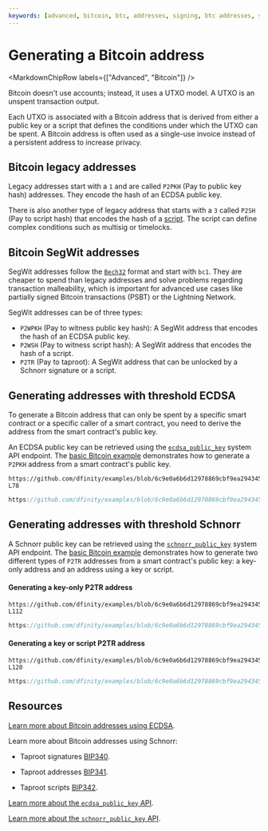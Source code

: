 ```yaml
---
keywords: [advanced, bitcoin, btc, addresses, signing, btc addresses, signing transactions, sewgwit, p2pkh]
---
```



# Generating a Bitcoin address

<MarkdownChipRow labels={["Advanced", "Bitcoin"]} />

Bitcoin doesn't use accounts; instead, it uses a UTXO model. A UTXO is an unspent transaction output.

Each UTXO is associated with a Bitcoin address that is derived from either a public key or a script that defines the conditions under which the UTXO can be spent. A Bitcoin address is often used as a single-use invoice instead of a persistent address to increase privacy.

## Bitcoin legacy addresses

Legacy addresses start with a `1` and are called `P2PKH` (Pay to public key hash) addresses. They encode the hash of an ECDSA public key.

There is also another type of legacy address that starts with a `3` called `P2SH` (Pay to script hash) that encodes the hash of a
[script](https://en.bitcoin.it/wiki/Script). The script can define complex conditions such as multisig or timelocks.

## Bitcoin SegWit addresses

SegWit addresses follow the [`Bech32`](https://github.com/bitcoin/bips/blob/master/bip-0173.mediawiki) format and start with `bc1`. They are cheaper to spend than legacy addresses and solve problems regarding transaction malleability, which is important for advanced use cases like partially signed Bitcoin transactions (PSBT) or the Lightning Network.

SegWit addresses can be of three types:

- `P2WPKH` (Pay to witness public key hash): A SegWit address that encodes the hash of an ECDSA public key.
- `P2WSH` (Pay to witness script hash): A SegWit address that encodes the hash of a script.
- `P2TR` (Pay to taproot): A SegWit address that can be unlocked by a Schnorr signature or a script.


## Generating addresses with threshold ECDSA

To generate a Bitcoin address that can only be spent by a specific smart contract or a specific caller of a smart contract, you need to derive the address from the smart contract's public key.

An ECDSA public key can be retrieved using the [`ecdsa_public_key`](/docs/references/ic-interface-spec#ic-ecdsa_public_key) system API endpoint. The [basic Bitcoin example](https://github.com/dfinity/examples/tree/master/motoko/basic_bitcoin) demonstrates how to generate a `P2PKH` address from a smart contract's public key.

<Tabs groupId="language">
<TabItem value="motoko" label="Motoko" default>

```motoko reference
https://github.com/dfinity/examples/blob/6c9e0a6b6d12978869cbf9ea2943452518909728/motoko/basic_bitcoin/src/basic_bitcoin/src/Main.mo#L55-L78
```

</TabItem>
<TabItem value="rust" label="Rust">

```rust reference
https://github.com/dfinity/examples/blob/6c9e0a6b6d12978869cbf9ea2943452518909728/rust/basic_bitcoin/src/basic_bitcoin/src/bitcoin_wallet/p2pkh.rs#L21-L31
```

</TabItem>
</Tabs>

## Generating addresses with threshold Schnorr

A Schnorr public key can be retrieved using the [`schnorr_public_key`](/docs/references/ic-interface-spec#ic-schnorr_public_key) system API endpoint. The [basic Bitcoin example](https://github.com/dfinity/examples/tree/master/rust/basic_bitcoin) demonstrates how to generate two different types of `P2TR` addresses from a smart contract's public key: a key-only address and an address using a key or script.

#### Generating a key-only P2TR address

<Tabs groupId="language">
<TabItem value="motoko" label="Motoko" default>

```motoko reference
https://github.com/dfinity/examples/blob/6c9e0a6b6d12978869cbf9ea2943452518909728/motoko/basic_bitcoin/src/basic_bitcoin/src/Main.mo#L79-L112
```

</TabItem>
<TabItem value="rust" label="Rust" default>

```rust reference
https://github.com/dfinity/examples/blob/6c9e0a6b6d12978869cbf9ea2943452518909728/rust/basic_bitcoin/src/basic_bitcoin/src/bitcoin_wallet/p2tr_key_only.rs#L20-L35
```

</TabItem>
</Tabs>

#### Generating a key or script P2TR address

<Tabs groupId="language">
<TabItem value="motoko" label="Motoko" default>

```motoko reference
https://github.com/dfinity/examples/blob/6c9e0a6b6d12978869cbf9ea2943452518909728/motoko/basic_bitcoin/src/basic_bitcoin/src/Main.mo#L87-L120
```

</TabItem>
<TabItem value="rust" label="Rust" default>

```rust reference
https://github.com/dfinity/examples/blob/6c9e0a6b6d12978869cbf9ea2943452518909728/rust/basic_bitcoin/src/basic_bitcoin/src/bitcoin_wallet/p2tr.rs#L25-L51

```

</TabItem>
</Tabs>

## Resources

[Learn more about Bitcoin addresses using ECDSA](https://en.bitcoin.it/wiki/Transaction#Pay-to-PubkeyHash).

Learn more about Bitcoin addresses using Schnorr:

- Taproot signatures [BIP340](https://github.com/bitcoin/bips/blob/master/bip-0340.mediawiki).

- Taproot addresses [BIP341](https://github.com/bitcoin/bips/blob/master/bip-0341.mediawiki).

- Taproot scripts [BIP342](https://github.com/bitcoin/bips/blob/master/bip-0342.mediawiki).

[Learn more about the `ecdsa_public_key` API](/docs/references/ic-interface-spec#ic-ecdsa_public_key).

[Learn more about the `schnorr_public_key` API](/docs/references/ic-interface-spec#ic-schnorr_public_key).